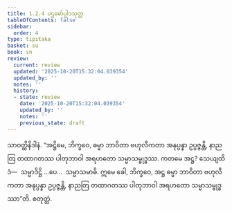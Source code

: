 ```yaml
---
title: 1.2.4 ပဌမော်ပ္ပါဒသုတ္တ
tableOfContents: false
sidebar:
  order: 4
type: tipitaka
basket: su
book: sn
review:
  current: review
  updated: '2025-10-20T15:32:04.039354'
  updated_by: ''
  notes: ''
  history:
  - state: review
    date: '2025-10-20T15:32:04.039354'
    updated_by: ''
    notes: ''
    previous_state: draft
---
```



<DynamicBreadcrumb />


<ReviewStatus review={frontmatter.review} showDetails={true} />

<HypothesisAnnotation frontmatter={frontmatter} />

<Division number="14" book="sn" e="ch" v="18" p="281">

<Paragraph number="70" book="sn">
သာဝတ္ထိနိဒါနံ. “အဋ္ဌိမေ, ဘိက္ခဝေ, ဓမ္မာ ဘာဝိတာ ဗဟုလီကတာ အနုပ္ပန္နာ ဥပ္ပဇ္ဇန္တိ, နာညတြ တထာဂတဿ ပါတုဘာဝါ အရဟတော သမ္မာသမ္ဗုဒ္ဓဿ. ကတမေ အဋ္ဌ? သေယျထိဒံ—  သမ္မာဒိဋ္ဌိ …ပေ…  သမ္မာသမာဓိ. ဣမေ ခေါ, ဘိက္ခဝေ, အဋ္ဌ ဓမ္မာ ဘာဝိတာ ဗဟုလီကတာ အနုပ္ပန္နာ ဥပ္ပဇ္ဇန္တိ, နာညတြ တထာဂတဿ ပါတုဘာဝါ အရဟတော သမ္မာသမ္ဗုဒ္ဓဿာ”တိ.

</Paragraph>
</Division>

<Paragraph number="71" type="center" book="sn">
စတုတ္ထံ.
</Paragraph>